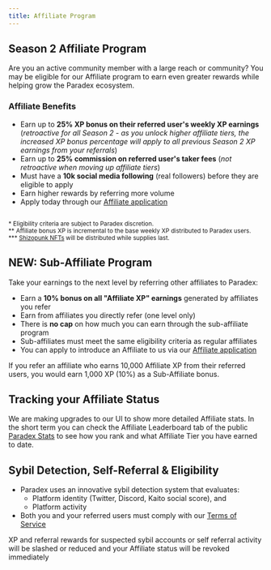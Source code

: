 ```yaml
---
title: Affiliate Program
---
```

## Season 2 Affiliate Program

Are you an active community member with a large reach or community? You may be eligible for our Affiliate program to earn even greater rewards while helping grow the Paradex ecosystem.

### Affiliate Benefits

* Earn up to **25% XP bonus on their referred user's weekly XP earnings** (_retroactive for all Season 2 - as you unlock higher affiliate tiers, the increased XP bonus percentage will apply to all previous Season 2 XP earnings from your referrals_)
* Earn up to **25% commission on referred user's taker fees** (_not retroactive when moving up affiliate tiers_)
* Must have a **10k social media following** (real followers) before they are eligible to apply
* Earn higher rewards by referring more volume
* Apply today through our [Affiliate application](https://forms.gle/T4UKjinSefnVgiJx8)

<Frame>
<img src="../../assets/affiliate_program.png" alt=""/>
</Frame>

<sub>* Eligibility criteria are subject to Paradex discretion.</sub><br />
<sub>** Affiliate bonus XP is incremental to the base weekly XP distributed to Paradex users.</sub><br />
<sub>*** [Shizopunk NFTs](https://opensea.io/collection/shizopunks?ref=0xd004120379e8Ca78aD94Ccc8B38D54216620e601) will be distributed while supplies last.</sub>

## NEW: Sub-Affiliate Program

Take your earnings to the next level by referring other affiliates to Paradex:
* Earn a **10% bonus on all "Affiliate XP" earnings** generated by affiliates you refer
* Earn from affiliates you directly refer (one level only)
* There is **no cap** on how much you can earn through the sub-affiliate program
* Sub-affiliates must meet the same eligibility criteria as regular affiliates
* You can apply to introduce an Affiliate to us via our [Affiliate application](https://forms.gle/T4UKjinSefnVgiJx8)

<Note>If you refer an affiliate who earns 10,000 Affiliate XP from their referred users, you would earn 1,000 XP (10%) as a Sub-Affiliate bonus.</Note>

## Tracking your Affiliate Status

We are making upgrades to our UI to show more detailed Affiliate stats. In the short term you can check the Affiliate Leaderboard tab of the public [Paradex Stats](https://www.paradex.trade/stats) to see how you rank and what Affiliate Tier you have earned to date.

## Sybil Detection, Self-Referral & Eligibility

* Paradex uses an innovative sybil detection system that evaluates:
    * Platform identity (Twitter, Discord, Kaito social score), and 
    * Platform activity
* Both you and your referred users must comply with our [Terms of Service](https://www.paradex.trade/terms-of-service)

<Warning>XP and referral rewards for suspected sybil accounts or self referral activity will be slashed or reduced and your Affiliate status will be revoked immediately</Warning>
